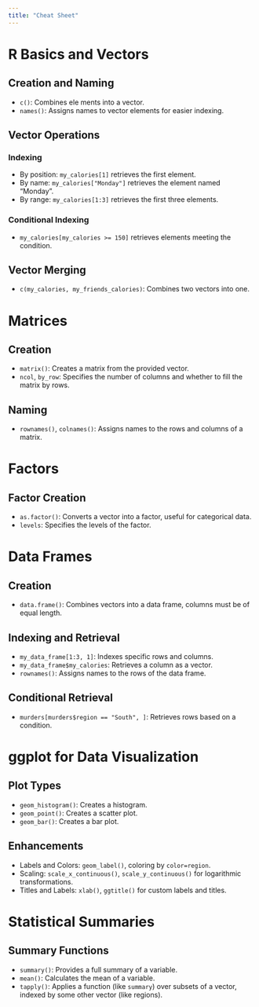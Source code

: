 ```yaml
---
title: "Cheat Sheet"
---
```

# R Basics and Vectors

## Creation and Naming
- `c()`: Combines ele   ments into a vector.
- `names()`: Assigns names to vector elements for easier indexing.

## Vector Operations
### Indexing
- By position: `my_calories[1]` retrieves the first element.
- By name: `my_calories["Monday"]` retrieves the element named "Monday".
- By range: `my_calories[1:3]` retrieves the first three elements.

### Conditional Indexing
- `my_calories[my_calories >= 150]` retrieves elements meeting the condition.

## Vector Merging
- `c(my_calories, my_friends_calories)`: Combines two vectors into one.

# Matrices

## Creation
- `matrix()`: Creates a matrix from the provided vector.
- `ncol`, `by_row`: Specifies the number of columns and whether to fill the matrix by rows.

## Naming
- `rownames()`, `colnames()`: Assigns names to the rows and columns of a matrix.

# Factors

## Factor Creation
- `as.factor()`: Converts a vector into a factor, useful for categorical data.
- `levels`: Specifies the levels of the factor.

# Data Frames

## Creation
- `data.frame()`: Combines vectors into a data frame, columns must be of equal length.

## Indexing and Retrieval
- `my_data_frame[1:3, 1]`: Indexes specific rows and columns.
- `my_data_frame$my_calories`: Retrieves a column as a vector.
- `rownames()`: Assigns names to the rows of the data frame.

## Conditional Retrieval
- `murders[murders$region == "South", ]`: Retrieves rows based on a condition.

# ggplot for Data Visualization

## Plot Types
- `geom_histogram()`: Creates a histogram.
- `geom_point()`: Creates a scatter plot.
- `geom_bar()`: Creates a bar plot.

## Enhancements
- Labels and Colors: `geom_label()`, coloring by `color=region`.
- Scaling: `scale_x_continuous()`, `scale_y_continuous()` for logarithmic transformations.
- Titles and Labels: `xlab()`, `ggtitle()` for custom labels and titles.

# Statistical Summaries

## Summary Functions
- `summary()`: Provides a full summary of a variable.
- `mean()`: Calculates the mean of a variable.
- `tapply()`: Applies a function (like `summary`) over subsets of a vector, indexed by some other vector (like regions).
